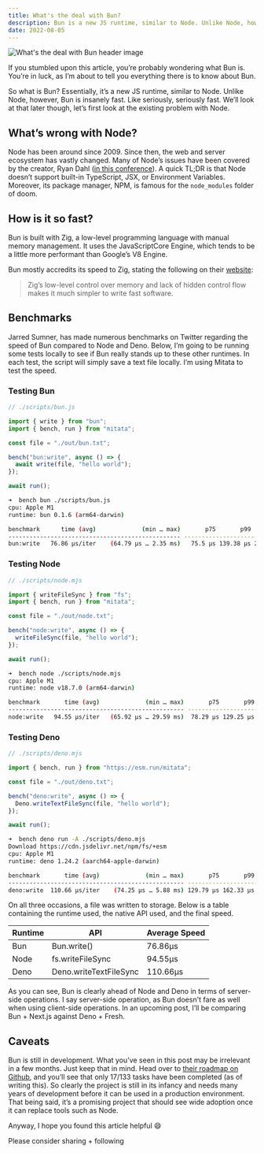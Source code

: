 ```yaml
---
title: What's the deal with Bun?
description: Bun is a new JS runtime, similar to Node. Unlike Node, however, Bun is insanely fast. We'll look at that later though, let's first look at the existing problem with Node.
date: 2022-08-05
---
```


<Image
  src="/static/images/whats-the-deal-with-bun.png"
  alt="What's the deal with Bun header image"
/>

If you stumbled upon this article, you’re probably wondering what Bun is. You’re in luck, as I’m about to tell you everything there is to know about Bun.

So what is Bun? Essentially, it’s a new JS runtime, similar to Node. Unlike Node, however, Bun is insanely fast. Like seriously, seriously fast. We’ll look at that later though, let’s first look at the existing problem with Node.

## What’s wrong with Node?

Node has been around since 2009. Since then, the web and server ecosystem has vastly changed. Many of Node’s issues have been covered by the creator, Ryan Dahl ([in this conference](https://www.youtube.com/watch?v=M3BM9TB-8yA)). A quick TL;DR is that Node doesn’t support built-in TypeScript, JSX, or Environment Variables. Moreover, its package manager, NPM, is famous for the `node_modules` folder of doom.

## How is it so fast?

Bun is built with Zig, a low-level programming language with manual memory management. It uses the JavaScriptCore Engine, which tends to be a little more performant than Google’s V8 Engine.

Bun mostly accredits its speed to Zig, stating the following on their [website](https://bun.sh/):

> Zig’s low-level control over memory and lack of hidden control flow makes it much simpler to write fast software.

## Benchmarks

Jarred Sumner, has made numerous benchmarks on Twitter regarding the speed of Bun compared to Node and Deno. Below, I’m going to be running some tests locally to see if Bun really stands up to these other runtimes. In each test, the script will simply save a text file locally. I’m using Mitata to test the speed.

### Testing Bun

```jsx
// ./scripts/bun.js

import { write } from "bun";
import { bench, run } from "mitata";

const file = "./out/bun.txt";

bench("bun:write", async () => {
  await write(file, "hello world");
});

await run();
```

```bash
➜  bench bun ./scripts/bun.js
cpu: Apple M1
runtime: bun 0.1.6 (arm64-darwin)

benchmark      time (avg)             (min … max)       p75       p99      p995
------------------------------------------------- -----------------------------
bun:write   76.86 µs/iter    (64.79 µs … 2.35 ms)   75.5 µs 139.38 µs 246.17 µs
```

### Testing Node

```jsx
// ./scripts/node.mjs

import { writeFileSync } from "fs";
import { bench, run } from "mitata";

const file = "./out/node.txt";

bench("node:write", async () => {
  writeFileSync(file, "hello world");
});

await run();
```

```bash
➜  bench node ./scripts/node.mjs
cpu: Apple M1
runtime: node v18.7.0 (arm64-darwin)

benchmark       time (avg)             (min … max)       p75       p99      p995
-------------------------------------------------- -----------------------------
node:write   94.55 µs/iter   (65.92 µs … 29.59 ms)  78.29 µs 129.25 µs 217.13 µs
```

### Testing Deno

```jsx
// ./scripts/deno.mjs

import { bench, run } from "https://esm.run/mitata";

const file = "./out/deno.txt";

bench("deno:write", async () => {
  Deno.writeTextFileSync(file, "hello world");
});

await run();
```

```bash
➜  bench deno run -A ./scripts/deno.mjs
Download https://cdn.jsdelivr.net/npm/fs/+esm
cpu: Apple M1
runtime: deno 1.24.2 (aarch64-apple-darwin)

benchmark       time (avg)             (min … max)       p75       p99      p995
-------------------------------------------------- -----------------------------
deno:write  110.66 µs/iter    (74.25 µs … 5.88 ms) 129.79 µs 162.33 µs 179.75 µs
```

On all three occasions, a file was written to storage. Below is a table containing the runtime used, the native API used, and the final speed.

| Runtime | API                    | Average Speed |
| ------- | ---------------------- | ------------- |
| Bun     | Bun.write()            | 76.86µs       |
| Node    | fs.writeFileSync       | 94.55µs       |
| Deno    | Deno.writeTextFileSync | 110.66µs      |

As you can see, Bun is clearly ahead of Node and Deno in terms of server-side operations. I say server-side operation, as Bun doesn't fare as well when using client-side operations. In an upcoming post, I’ll be comparing Bun + Next.js against Deno + Fresh.

## Caveats

Bun is still in development. What you’ve seen in this post may be irrelevant in a few months. Just keep that in mind. Head over to [their roadmap on Github](https://github.com/oven-sh/bun/issues/159), and you’ll see that only 17/133 tasks have been completed (as of writing this). So clearly the project is still in its infancy and needs many years of development before it can be used in a production environment. That being said, it’s a promising project that should see wide adoption once it can replace tools such as Node.

Anyway, I hope you found this article helpful 😄

Please consider sharing + following

